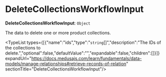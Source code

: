 
# DeleteCollectionsWorkflowInput

 **DeleteCollectionsWorkflowInput**: `Object`

The data to delete one or more product collections.

<TypeList types={[{"name":"ids","type":"`string`[]","description":"The IDs of the collections to delete.","optional":false,"defaultValue":"","expandable":false,"children":[]}]} expandUrl="https://docs.medusajs.com/learn/fundamentals/data-models/manage-relationships#retrieve-records-of-relation" sectionTitle="DeleteCollectionsWorkflowInput"/>

